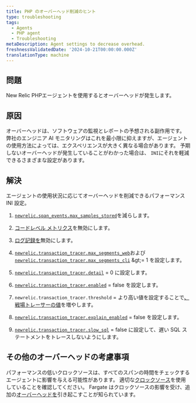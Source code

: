 ```yaml
---
title: PHP のオーバーヘッド削減のヒント
type: troubleshooting
tags:
  - Agents
  - PHP agent
  - Troubleshooting
metaDescription: Agent settings to decrease overhead.
freshnessValidatedDate: '2024-10-21T00:00:00.000Z'
translationType: machine
---
```


## 問題

New Relic PHPエージェントを使用するとオーバーヘッドが発生します。

## 原因

オーバーヘッドは、ソフトウェアの監視とレポートの予想される副作用です。 弊社のエンジニア AI モニタリングはこれを最小限に抑えますが、エージェントの使用方法によっては、エクスペリエンスが大きく異なる場合があります。 予期しないオーバーヘッドが発生していることがわかった場合は、 `INI`にそれを軽減できるさまざまな設定があります。

## 解決

エージェントの使用状況に応じてオーバーヘッドを削減できるパフォーマンス INI 設定。

1. [`newrelic.span_events.max_samples_stored`](/docs/apm/agents/php-agent/configuration/php-agent-configuration/#inivar-span-events-max-samples-stored)を減らします。

2. [コードレベル メトリクス](/docs/apm/agents/php-agent/configuration/php-agent-configuration/#inivar-code-level-metrics)を無効にします。

3. [ログ記録を](/docs/apm/agents/php-agent/configuration/php-agent-configuration/#log-forwarding)無効にします。

4. [`newrelic.transaction_tracer.max_segments_web`](/docs/apm/agents/php-agent/configuration/php-agent-configuration/#inivar-tt-maxsegweb)および[`newrelic.transaction_tracer.max_segments_cli`](/docs/apm/agents/php-agent/configuration/php-agent-configuration/#inivar-tt-maxsegcli) &amp;gt;= 1 を設定します。

5. [`newrelic.transaction_tracer.detail`](/docs/apm/agents/php-agent/configuration/php-agent-configuration/#inivar-tt-detail) = 0 に設定します。

6. [`newrelic.transaction_tracer.enabled`](/docs/agents/php-agent/configuration/php-agent-configuration#inivar-tt-enabled) = false を設定します。

7. `newrelic.transaction_tracer.threshold` = より高い値を設定することで[、戦場トレーサーの値](/docs/agents/php-agent/configuration/php-agent-configuration#inivar-tt-threshold)を増やします。

8. [`newrelic.transaction_tracer.explain_enabled`](/docs/agents/php-agent/configuration/php-agent-configuration#inivar-tt-explain-enabled) = false を設定します。

9. [`newrelic.transaction_tracer.slow_sql`](/docs/agents/php-agent/configuration/php-agent-configuration#inivar-tt-slowsql) = false に設定して、遅い SQL ステートメントをトレースしないようにします。

## その他のオーバーヘッドの考慮事項

パフォーマンスの低いクロックソースは、すべてのスパンの時間をチェックするエージェントに影響を与える可能性があります。 適切な[クロックソース](https://forum.newrelic.com/s/hubtopic/aAX8W0000008a7rWAA/relic-solution-php-agent-cpu-overhead-tips)を使用していることを確認してください。 Fargate はクロックソースの影響を受け、追加の[オーバーヘッドを](/docs/apm/agents/php-agent/troubleshooting/fargate-nitro-clock-performance-impact/)引き起こすことが知られています。